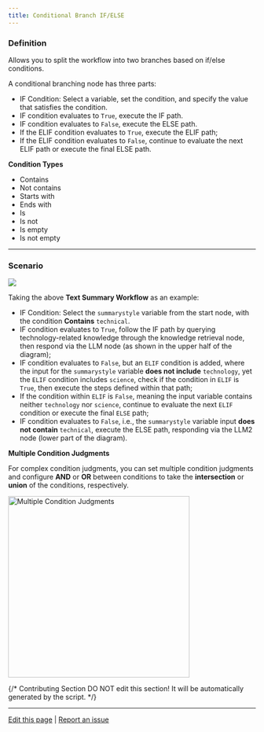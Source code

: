 ```yaml
---
title: Conditional Branch IF/ELSE
---
```


### Definition

Allows you to split the workflow into two branches based on if/else conditions.

A conditional branching node has three parts:

* IF Condition: Select a variable, set the condition, and specify the value that satisfies the condition.
* IF condition evaluates to `True`, execute the IF path.
* IF condition evaluates to `False`, execute the ELSE path.
* If the ELIF condition evaluates to `True`, execute the ELIF path;
* If the ELIF condition evaluates to `False`, continue to evaluate the next ELIF path or execute the final ELSE path.

**Condition Types**

* Contains
* Not contains
* Starts with
* Ends with
* Is
* Is not
* Is empty
* Is not empty

***

### Scenario

![](https://assets-docs.dify.ai/dify-enterprise-mintlify/en/guides/workflow/node/d26ffff1b2ad0989d46e80d6812cf2e7.png)

Taking the above **Text Summary Workflow** as an example:

* IF Condition: Select the `summarystyle` variable from the start node, with the condition **Contains** `technical`.
* IF condition evaluates to `True`, follow the IF path by querying technology-related knowledge through the knowledge retrieval node, then respond via the LLM node (as shown in the upper half of the diagram);
* IF condition evaluates to `False`, but an `ELIF` condition is added, where the input for the `summarystyle` variable **does not include** `technology`, yet the `ELIF` condition includes `science`, check if the condition in `ELIF` is `True`, then execute the steps defined within that path;
* If the condition within `ELIF` is `False`, meaning the input variable contains neither `technology` nor `science`, continue to evaluate the next `ELIF` condition or execute the final `ELSE` path;
* IF condition evaluates to `False`, i.e., the `summarystyle` variable input **does not contain** `technical`, execute the ELSE path, responding via the LLM2 node (lower part of the diagram).

**Multiple Condition Judgments**

For complex condition judgments, you can set multiple condition judgments and configure **AND** or **OR** between conditions to take the **intersection** or **union** of the conditions, respectively.

<img src="https://assets-docs.dify.ai/dify-enterprise-mintlify/en/guides/workflow/node/0b71ee7363e07298348e0c81e63481b0.png" alt="Multiple Condition Judgments" width="369" />

{/*
Contributing Section
DO NOT edit this section!
It will be automatically generated by the script.
*/}

---

[Edit this page](https://github.com/langgenius/dify-docs/edit/main/en/guides/workflow/node/ifelse.mdx) | [Report an issue](https://github.com/langgenius/dify-docs/issues/new?title=Documentation%20Issue%3A%20&body=%23%23%20Issue%20Description%0A%3C%21--%20Please%20briefly%20describe%20the%20issue%20you%20found%20--%3E%0A%0A%23%23%20Page%20Link%0Ahttps%3A%2F%2Fgithub.com%2Flanggenius%2Fdify-docs%2Fblob%2Fmain%2Fen/guides/workflow/node%2Fifelse.mdx%0A%0A%23%23%20Suggested%20Changes%0A%3C%21--%20If%20you%20have%20specific%20suggestions%20for%20changes%2C%20please%20describe%20them%20here%20--%3E%0A%0A%3C%21--%20Thank%20you%20for%20helping%20improve%20our%20documentation%21%20--%3E)

